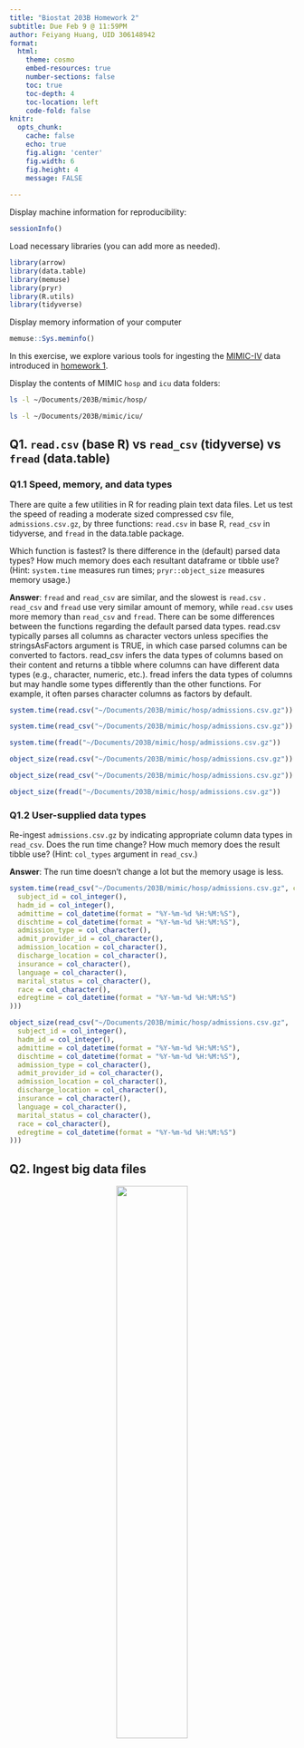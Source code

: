 ```yaml
---
title: "Biostat 203B Homework 2"
subtitle: Due Feb 9 @ 11:59PM
author: Feiyang Huang, UID 306148942
format:
  html:
    theme: cosmo
    embed-resources: true
    number-sections: false
    toc: true
    toc-depth: 4
    toc-location: left
    code-fold: false
knitr:
  opts_chunk: 
    cache: false    
    echo: true
    fig.align: 'center'
    fig.width: 6
    fig.height: 4
    message: FALSE
   
---
```


Display machine information for reproducibility:

```r
sessionInfo()
```

Load necessary libraries (you can add more as needed).

```r
library(arrow)
library(data.table)
library(memuse)
library(pryr)
library(R.utils)
library(tidyverse)
```

Display memory information of your computer

```r
memuse::Sys.meminfo()
```

In this exercise, we explore various tools for ingesting the [MIMIC-IV](https://mimic.mit.edu/docs/iv/) data introduced in [homework 1](https://ucla-biostat-203b.github.io/2024winter/hw/hw1/hw1.html).

Display the contents of MIMIC `hosp` and `icu` data folders:

```bash
ls -l ~/Documents/203B/mimic/hosp/
```

```bash
ls -l ~/Documents/203B/mimic/icu/
```

## Q1. `read.csv` (base R) vs `read_csv` (tidyverse) vs `fread` (data.table)

### Q1.1 Speed, memory, and data types

There are quite a few utilities in R for reading plain text data files. Let us test the speed of reading a moderate sized compressed csv file, `admissions.csv.gz`, by three functions: `read.csv` in base R, `read_csv` in tidyverse, and `fread` in the data.table package.

Which function is fastest? Is there difference in the (default) parsed data types? How much memory does each resultant dataframe or tibble use? (Hint: `system.time` measures run times; `pryr::object_size` measures memory usage.)

**Answer**: `fread` and `read_csv` are similar, and the slowest is `read.csv` . `read_csv` and `fread` use very similar amount of memory, while `read.csv` uses more memory than `read_csv` and `fread`. There can be some differences between the functions regarding the default parsed data types. read.csv typically parses all columns as character vectors unless specifies the stringsAsFactors argument is TRUE, in which case parsed columns can be converted to factors. read_csv infers the data types of columns based on their content and returns a tibble where columns can have different data types (e.g., character, numeric, etc.). fread infers the data types of columns but may handle some types differently than the other functions. For example, it often parses character columns as factors by default.


```r
system.time(read.csv("~/Documents/203B/mimic/hosp/admissions.csv.gz"))
```

```r
system.time(read_csv("~/Documents/203B/mimic/hosp/admissions.csv.gz"))
```

```r
system.time(fread("~/Documents/203B/mimic/hosp/admissions.csv.gz"))
```

```r
object_size(read.csv("~/Documents/203B/mimic/hosp/admissions.csv.gz"))
```

```r
object_size(read_csv("~/Documents/203B/mimic/hosp/admissions.csv.gz"))
```

```r
object_size(fread("~/Documents/203B/mimic/hosp/admissions.csv.gz"))
```

### Q1.2 User-supplied data types

Re-ingest `admissions.csv.gz` by indicating appropriate column data types in `read_csv`. Does the run time change? How much memory does the result tibble use? (Hint: `col_types` argument in `read_csv`.)

**Answer**: The run time doesn't change a lot but the memory usage is less.


```r
system.time(read_csv("~/Documents/203B/mimic/hosp/admissions.csv.gz", col_types =  cols(
  subject_id = col_integer(),
  hadm_id = col_integer(),
  admittime = col_datetime(format = "%Y-%m-%d %H:%M:%S"),
  dischtime = col_datetime(format = "%Y-%m-%d %H:%M:%S"),
  admission_type = col_character(),
  admit_provider_id = col_character(),
  admission_location = col_character(),
  discharge_location = col_character(),
  insurance = col_character(),
  language = col_character(),
  marital_status = col_character(),
  race = col_character(),
  edregtime = col_datetime(format = "%Y-%m-%d %H:%M:%S")
)))
```

```r
object_size(read_csv("~/Documents/203B/mimic/hosp/admissions.csv.gz",  col_types = cols(
  subject_id = col_integer(),
  hadm_id = col_integer(),
  admittime = col_datetime(format = "%Y-%m-%d %H:%M:%S"),
  dischtime = col_datetime(format = "%Y-%m-%d %H:%M:%S"),
  admission_type = col_character(),
  admit_provider_id = col_character(),
  admission_location = col_character(),
  discharge_location = col_character(),
  insurance = col_character(),
  language = col_character(),
  marital_status = col_character(),
  race = col_character(),
  edregtime = col_datetime(format = "%Y-%m-%d %H:%M:%S")
)))
```

## Q2. Ingest big data files
<p align="center">
  <img src="/Users/huangfeifei/Documents/203B/project/203b-hw/hw2/download.png" width="50%">
</p>
Let us focus on a bigger file, `labevents.csv.gz`, which is about 125x bigger than `admissions.csv.gz`.

```bash
ls -l ~/Documents/203B/mimic/hosp/labevents.csv.gz
```

Display the first 10 lines of this file.

```bash
zcat < ~/Documents/203B/mimic/hosp/labevents.csv.gz | head -10
```

### Q2.1 Ingest `labevents.csv.gz` by `read_csv`
<p align="center">
  <img src="/Users/huangfeifei/Documents/203B/project/203b-hw/hw2/download1.png" width="50%">
</p>
Try to ingest `labevents.csv.gz` using `read_csv`. What happens? If it takes more than 5 minutes on your computer, then abort the program and report your findings.

**Answer**: It takes more than 5 minutes to ingest `labevents.csv.gz` using `read_csv` and my computer broke down.

```r
#system.time(read_csv("~/Documents/203B/mimic/hosp/labevents.csv.gz"))
```

### Q2.2 Ingest selected columns of `labevents.csv.gz` by `read_csv`

Try to ingest only columns `subject_id`, `itemid`, `charttime`, and `valuenum` in `labevents.csv.gz` using `read_csv`. Does this solve the ingestion issue? (Hint: `col_select` argument in `read_csv`.)

**Answer**: It still takes more than 5 minutes to ingest `labevents.csv.gz` using `read_csv` and my computer broke down.

```r
#system.time(read_csv("~/Documents/203B/mimic/hosp/labevents.csv.gz", col_select = c("subject_id", "itemid", "charttime", "valuenum")))
```

### Q2.3 Ingest subset of `labevents.csv.gz`
<p align="center">
  <img src="/Users/huangfeifei/Documents/203B/project/203b-hw/hw2/download2.png" width="50%">
</p>

Our first strategy to handle this big data file is to make a subset of the `labevents` data. Read the [MIMIC documentation](https://mimic.mit.edu/docs/iv/modules/hosp/labevents/) for the content in data file `labevents.csv`.

In later exercises, we will only be interested in the following lab items: creatinine (50912), potassium (50971), sodium (50983), chloride (50902), bicarbonate (50882), hematocrit (51221), white blood cell count (51301), and glucose (50931) and the following columns: `subject_id`, `itemid`, `charttime`, `valuenum`. Write a Bash command to extract these columns and rows from `labevents.csv.gz` and save the result to a new file `labevents_filtered.csv.gz` in the current working directory. (Hint: use `zcat <` to pipe the output of `labevents.csv.gz` to `awk` and then to `gzip` to compress the output. To save render time, put `#| eval: false` at the beginning of this code chunk.)

Display the first 10 lines of the new file `labevents_filtered.csv.gz`. How many lines are in this new file? How long does it take `read_csv` to ingest `labevents_filtered.csv.gz`?

**Answer**:
```bash
#| eval: false
zcat < ~/Documents/203B/mimic/hosp/labevents.csv.gz | awk -F, '($5 == 50912 || $5 == 50971 || $5 == 50983 || $5 == 50902 || $5 == 50882 || $5 == 51221 || $5 == 51301 || $5 == 50931) {print $2,$5,$7,$10}' | gzip > labevents_filtered.csv.gz
```

```bash
zcat < labevents_filtered.csv.gz | head -10
```
```bash
zcat < labevents_filtered.csv.gz | wc -l
```
```r
system.time(read_csv("labevents_filtered.csv.gz"))
```


### Q2.4 Ingest `labevents.csv` by Apache Arrow
<p align="center">
  <img src="/Users/huangfeifei/Documents/203B/project/203b-hw/hw2/download3.png" width="50%">
</p>
Our second strategy is to use [Apache Arrow](https://arrow.apache.org/) for larger-than-memory data analytics. Unfortunately Arrow does not work with gz files directly. First decompress `labevents.csv.gz` to `labevents.csv` and put it in the current working directory. To save render time, put `#| eval: false` at the beginning of this code chunk.

Then use [`arrow::open_dataset`](https://arrow.apache.org/docs/r/reference/open_dataset.html) to ingest `labevents.csv`, select columns, and filter `itemid` as in Q2.3. How long does the ingest+select+filter process take? Display the number of rows and the first 10 rows of the result tibble, and make sure they match those in Q2.3. (Hint: use `dplyr` verbs for selecting columns and filtering rows.)

Write a few sentences to explain what is Apache Arrow. Imagine you want to explain it to a layman in an elevator.

**Answer**: Apache Arrow is a cross-language development platform for in-memory data. It specifies a standardized language-independent columnar memory format for flat and hierarchical data, organized for efficient analytic operations on modern hardware. It also provides high-performance data interchange between systems and applications.

```bash
#| eval: false
zcat < ~/Documents/203B/mimic/hosp/labevents.csv.gz > labevents.csv
```

```r
system.time({
  labevents <- arrow::open_dataset("labevents.csv", format = "csv")
  labevents_arrow_filtered <- labevents %>%
    select(subject_id, itemid, charttime, valuenum) %>%
    filter(itemid %in% c(50912, 50971, 50983, 50902, 50882, 51221, 51301, 50931))
})
```

```r
labevents_arrow_filtered <- as_tibble(labevents_arrow_filtered)
nrow(labevents_arrow_filtered)
```

```r
Sys.setenv(TZ = "America/Eastern")
head(labevents_arrow_filtered, 10)
```
It matches Q2.3.


### Q2.5 Compress `labevents.csv` to Parquet format and ingest/select/filter

<p align="center">
  <img src="/Users/huangfeifei/Documents/203B/project/203b-hw/hw2/download4.png" width="50%">
</p>

Re-write the csv file `labevents.csv` in the binary Parquet format (Hint: [`arrow::write_dataset`](https://arrow.apache.org/docs/r/reference/write_dataset.html).) How large is the Parquet file(s)? How long does the ingest+select+filter process of the Parquet file(s) take? Display the number of rows and the first 10 rows of the result tibble and make sure they match those in Q2.3. (Hint: use `dplyr` verbs for selecting columns and filtering rows.)

Write a few sentences to explain what is the Parquet format. Imagine you want to explain it to a layman in an elevator.

**Answer**: Parquet is a columnar storage file format, which is optimized for reading and writing large datasets. It is designed to provide efficient storage and encoding of data, and it is widely used in big data processing frameworks.

```r
system.time({
  labevents_parquet <- arrow::write_dataset(labevents_arrow_filtered, "labevents.parquet")
  labevents_parquet <- arrow::open_dataset("labevents.parquet")
  labevents_parquet_filtered <- labevents_parquet %>%
    select(subject_id, itemid, charttime, valuenum) %>%
    filter(itemid %in% c(50912, 50971, 50983, 50902, 50882, 51221, 51301, 50931))
})
```
The size of the Parquet file is about 96M.
```r
file.size("labevents.parquet")
```

```r
labevents_parquet_filtered <- as_tibble(labevents_parquet_filtered)
nrow(labevents_parquet_filtered)
```

```r
head(labevents_parquet_filtered, 10)
```
### Q2.6 DuckDB

<p align="center">
  <img src="/Users/huangfeifei/Documents/203B/project/203b-hw/hw2/download5.png" width="50%">
</p>
Ingest the Parquet file, convert it to a DuckDB table by [`arrow::to_duckdb`](https://arrow.apache.org/docs/r/reference/to_duckdb.html), select columns, and filter rows as in Q2.5. How long does the ingest+convert+select+filter process take? Display the number of rows and the first 10 rows of the result tibble and make sure they match those in Q2.3. (Hint: use `dplyr` verbs for selecting columns and filtering rows.)

Write a few sentences to explain what is DuckDB. Imagine you want to explain it to a layman in an elevator.

**Answer**: DuckDB is an embeddable SQL OLAP database management system. It is designed to be used as an embedded database, and it is optimized for analytical queries on large datasets.

```r
system.time({
  labevents_parquet <- arrow::open_dataset("labevents.parquet", format = "parquet")
  labevents_duckdb <- arrow::to_duckdb(labevents_parquet)
  labevents_duckdb_filtered <- labevents_duckdb %>%
    select(subject_id, itemid, charttime, valuenum) %>%
    filter(itemid %in% c(50912, 50971, 50983, 50902, 50882, 51221, 51301, 50931))
  }
)
```

```r
labevents_duckdb_filtered <- as_tibble(labevents_duckdb_filtered)
nrow(labevents_duckdb_filtered)
```

```r
head(labevents_duckdb_filtered, 10)
``` 


## Q3. Ingest and filter `chartevents.csv.gz`

[`chartevents.csv.gz`](https://mimic.mit.edu/docs/iv/modules/icu/chartevents/) contains all the charted data available for a patient. During their ICU stay, the primary repository of a patient’s information is their electronic chart. The `itemid` variable indicates a single measurement type in the database. The `value` variable is the value measured for `itemid`. The first 10 lines of `chartevents.csv.gz` are

```bash
zcat < ~/Documents/203B/mimic/icu/chartevents.csv.gz | head -10
```

[`d_items.csv.gz`](https://mimic.mit.edu/docs/iv/modules/icu/d_items/) is the dictionary for the `itemid` in `chartevents.csv.gz`.

```bash
zcat < ~/Documents/203B/mimic/icu/d_items.csv.gz | head -10
```

In later exercises, we are interested in the vitals for ICU patients: heart rate (220045), mean non-invasive blood pressure (220181), systolic non-invasive blood pressure (220179), body temperature in Fahrenheit (223761), and respiratory rate (220210). Retrieve a subset of `chartevents.csv.gz` only containing these items, using the favorite method you learnt in Q2.

Document the steps and show code. Display the number of rows and the first 10 rows of the result tibble.

**Answer**:
Steps:
1. Decompress `chartevents.csv.gz` to `chartevents.csv` and put it in the current working directory.
```bash
#| eval: false
zcat < ~/Documents/203B/mimic/icu/chartevents.csv.gz > chartevents.csv
```
2. Ingest `chartevents.csv.gz` by Apache Arrow
```r
system.time({
  chartevents <- arrow::open_dataset("chartevents.csv", format = "csv")
  chartevents_arrow_filtered <- chartevents %>%
    filter(itemid %in% c(220045, 220181, 220179, 223761, 220210))
})
```
3. Display the number of rows and the first 10 rows of the result tibble.
```r
chartevents_arrow_filtered <- as_tibble(chartevents_arrow_filtered)
chartevents_arrow_filtered |> 
  nrow() |> 
  print()
```
```r
chartevents_arrow_filtered |> 
  head(10) |> 
  print()
```

